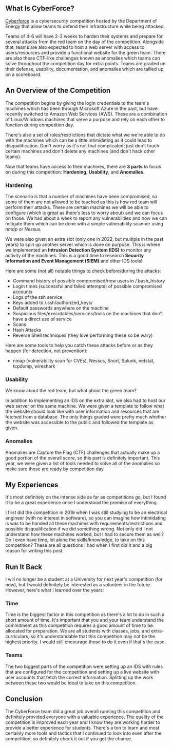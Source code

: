 
<div>

## What Is CyberForce?

<a href="https://cyberforce.energy.gov/cyberforce-competition/?">Cyberforce</a> is a cybersecurity competition hosted by the Department of Energy that allow teams to
defend their infrastructure while being attacked.

Teams of 4-6 will have 2-3 weeks to harden their systems and prepare
for several attacks from the red team on the day of the competition. Alongside that, teams are also expected to
host a web server with access to users/resources and provide a functional website for the green team. There are also these
CTF-like challenges known as anomalies which teams can solve throughout the competition day for extra points.
Teams are graded on their defense, usability, documentation, and anomalies which are
tallied up on a scoreboard.

## An Overview of the Competition

The competition begins by giving the login credentials to the team's machines which has been through
Microsoft Azure in the past, but have recently switched to Amazon Web Services (AWS). These
are a combination of Linux/Windows machines that serve a purpose and rely on each other to function during
competition day.

There's also a set of rules/restrictions that dictate what we we're able to do with the machines which
can be a little intimidating as it could lead to disqualification. Don't worry as it's not that complicated; just
don't touch certain machines and don't delete any machines (and don't hack other teams).

Now that teams have access to their machines, there are **3 parts** to focus on during this competition:
**Hardening**, **Usability**, and **Anomalies**.

### Hardening
The scenario is that a number of machines have been compromised, so some of them are not allowed to be touched as this is how red team will perform their
attacks. There are certain machines we will be able to configure (which is great as there's less to worry about)
and we can focus on those. We had about a week to report any vulnerabilities and how we can mitigate them which can
be done with a simple vulnerability scanner using *nmap* or *Nessus*.

We were also given an extra slot (only one in 2022, but multiple in the past years) to spin up another server which is done on purpose. This
is where we implemented an **Intrusion Detection System (IDS)** to monitor any activity of the machines. This is a good
time to research **Security Information and Event Management (SIEM)** and other IDS tools!

Here are some (not all) notable things to check before/during the attacks:
* Command history of possible compromised/new users in /.bash_history
* Login times (successful and failed attempts) of possible compromised accounts
* Logs of the ssh service
* Keys added to /.ssh/authorized_keys/
* Default passwords anywhere on the machine
* Suspicious files/executables/services/tools on the machines that don't have a direct use of service
* Scans
* Hash Attacks
* Reverse Shell techniques (they love performing these so be wary)

Here are some tools to help you catch these attacks before or as they happen (for detection, not prevention):
* nmap (vulnerability scan for CVEs), Nessus, Snort, Splunk, netstat, tcpdump, wireshark




### Usability
We know about the red team, but what about the green team?

In addition to implementing an IDS on the extra
slot, we also had to host our web server on the same machine. We were given a template to follow what the website
should look like with user information and resources that are fetched from a database. The only things graded
were pretty much whether the website was accessible to the public and followed the template as given.

### Anomalies
Anomalies are Capture the Flag (CTF) challenges that actually make up a good portion of the overall score, so this
part is definitely important. This year, we were given a list of tools needed to solve all of the anomalies so make
sure those are ready by competition day.

## My Experiences

It's most definitely on the intense side as far as competitions go, but I found it to be a great experience once
I understood the premise of everything.

I first did the competition in 2019 when I was still studying to be an electrical engineer (with no
interest in software), so you can imagine how intimidating is was to be handed all these machines
with requirements/restrictions and possible disqualification if we did something wrong.
Not only did I not understand how these machines worked, but I had to secure them as well? Do
I even have time, let alone the skills/knowledge, to take on this competition? These are all questions
I had when I first did it and a big reason for writing this post.

## Run It Back

I will no longer be a student at a University for next year's competition (for now), but
I would definitely be interested as a volunteer in the future. However,
here's what I learned over the years:

### Time
Time is the biggest factor in this competition as there's a lot to do in such a short amount of time.
It's important that you and your team understand the commitment as this competition requires
a good amount of time to be allocated for preparation. We are all students with classes, jobs, and extra-curriculars,
so it's understandable that this competition may not be the highest priority. I would still encourage those
to do it even if that's the case.

### Teams
The two biggest parts of the competition were setting up an IDS with rules that are configured for the
competition and setting up a live website with user accounts that fetch the correct information. Splitting up the work
between these two would be ideal to take on this competition.

## Conclusion
The CyberForce team did a great job overall running this competition and definitely provided
everyone with a valuable experience. The quality of the competition is improved each year and I know
they are working harder to provide a better experience for students. There's a ton to learn and most certainly more
tools and tactics that I continued to look into even after the competition, so definitely check it out
if you get the chance.

</div>